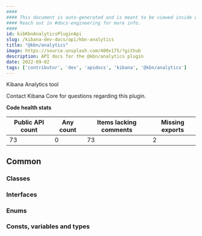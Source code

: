 ```yaml
---
####
#### This document is auto-generated and is meant to be viewed inside our experimental, new docs system.
#### Reach out in #docs-engineering for more info.
####
id: kibKbnAnalyticsPluginApi
slug: /kibana-dev-docs/api/kbn-analytics
title: "@kbn/analytics"
image: https://source.unsplash.com/400x175/?github
description: API docs for the @kbn/analytics plugin
date: 2022-09-02
tags: ['contributor', 'dev', 'apidocs', 'kibana', '@kbn/analytics']
---
```


Kibana Analytics tool

Contact Kibana Core for questions regarding this plugin.

**Code health stats**

| Public API count  | Any count | Items lacking comments | Missing exports |
|-------------------|-----------|------------------------|-----------------|
| 73 | 0 | 73 | 2 |

## Common

### Classes
<DocDefinitionList data={kbnAnalyticsObj.common.classes}/>

### Interfaces
<DocDefinitionList data={kbnAnalyticsObj.common.interfaces}/>

### Enums
<DocDefinitionList data={kbnAnalyticsObj.common.enums}/>

### Consts, variables and types
<DocDefinitionList data={kbnAnalyticsObj.common.misc}/>

